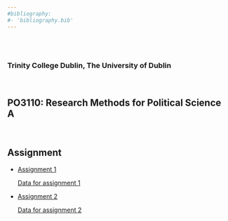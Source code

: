 ```yaml
---
#bibliography:
#- 'bibliography.bib'
---
```


<br>
<br>

### Trinity College Dublin, The University of Dublin

<br>

## **PO3110: Research Methods for Political Science A**

<br>

## \center Assignment


- [Assignment 1](PO3110/Assignments/MT_HW1.pdf)

     [Data for assignment 1](Dataset HE MT03.sav)

- [Assignment 2](PO3110/Assignments/MT_HW2.pdf)

     [Data for assignment 2](Dataset MT_HW2.sav)
